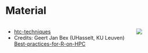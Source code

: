 # Material

::::: {.columns .fragment .smaller}
:::: {.column width=70% .fragment}

- [htc-techniques](https://github.com/hpcleuven/htc-techniques)
- Credits: Geert Jan Bex (UHasselt, KU Leuven)
  [Best-practices-for-R-on-HPC](https://github.com/hpcleuven/Best-practices-for-R-on-HPC)

::::
:::: {.column width=30% .fragment}
![](img/qr-github.svg)
::::
:::::
